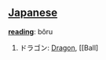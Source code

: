 == [[Japanese]] ==                                          

'''[[reading]]''': bôru

# ドラゴン: [[Dragon]], [[Ball]